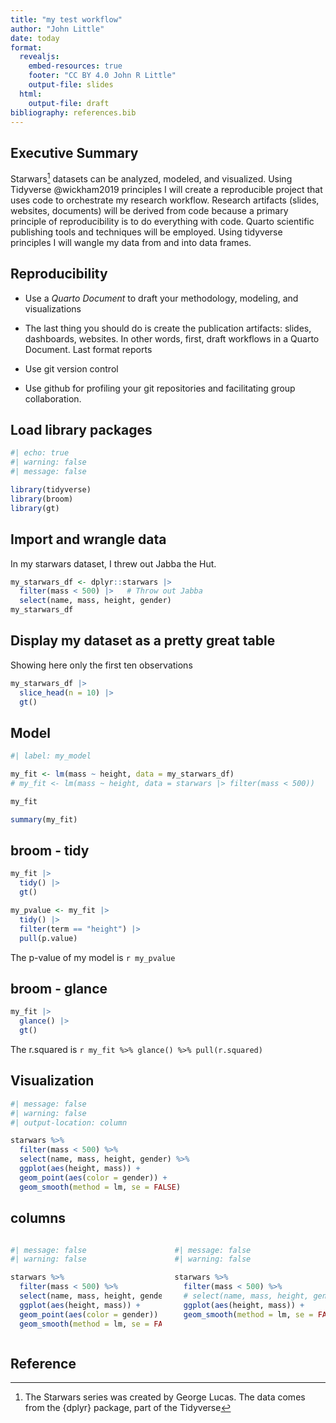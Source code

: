 ```yaml
---
title: "my test workflow"
author: "John Little"
date: today
format: 
  revealjs:
    embed-resources: true
    footer: "CC BY 4.0 John R Little"
    output-file: slides
  html: 
    output-file: draft
bibliography: references.bib
---
```


## Executive Summary

Starwars[^1] datasets can be analyzed, modeled, and visualized. Using Tidyverse @wickham2019 principles I will create a reproducible project that uses code to orchestrate my research workflow. Research artifacts (slides, websites, documents) will be derived from code because a primary principle of reproducibility is to do everything with code. Quarto scientific publishing tools and techniques will be employed. Using tidyverse principles I will wangle my data from and into data frames.

[^1]: The Starwars series was created by George Lucas. The data comes from the {dplyr} package, part of the Tidyverse

## Reproducibility

-   Use a *Quarto Document* to draft your methodology, modeling, and visualizations

-   The last thing you should do is create the publication artifacts: slides, dashboards, websites. In other words, first, draft workflows in a Quarto Document. Last format reports

-   Use git version control

-   Use github for profiling your git repositories and facilitating group collaboration.

## Load library packages

```r
#| echo: true
#| warning: false
#| message: false

library(tidyverse)
library(broom)
library(gt)
```

## Import and wrangle data

In my starwars dataset, I threw out Jabba the Hut.

```r
my_starwars_df <- dplyr::starwars |> 
  filter(mass < 500) |>   # Throw out Jabba
  select(name, mass, height, gender)
my_starwars_df
```

## Display my dataset as a pretty great table

Showing here only the first ten observations

```r
my_starwars_df |> 
  slice_head(n = 10) |> 
  gt()
```

## Model

```r
#| label: my_model

my_fit <- lm(mass ~ height, data = my_starwars_df)
# my_fit <- lm(mass ~ height, data = starwars |> filter(mass < 500))

my_fit

summary(my_fit)

```

## broom - tidy

```r
my_fit |> 
  tidy() |> 
  gt()

my_pvalue <- my_fit |> 
  tidy() |> 
  filter(term == "height") |> 
  pull(p.value)

```

The p-value of my model is `r my_pvalue`

## broom - glance

```r
my_fit |> 
  glance() |> 
  gt()
```

The r.squared is `r my_fit %>% glance() %>% pull(r.squared)`

## Visualization

```r
#| message: false
#| warning: false
#| output-location: column

starwars %>% 
  filter(mass < 500) %>% 
  select(name, mass, height, gender) %>% 
  ggplot(aes(height, mass)) +
  geom_point(aes(color = gender)) +
  geom_smooth(method = lm, se = FALSE)
```

## columns

<!--# I dont' know if I want columns of equal width -->

::: columns
::: {.column width="50%"}
```r
#| message: false
#| warning: false

starwars %>% 
  filter(mass < 500) %>% 
  select(name, mass, height, gender) %>% 
  ggplot(aes(height, mass)) +
  geom_point(aes(color = gender)) +
  geom_smooth(method = lm, se = FALSE)
```
:::

::: {.column width="50%"}
```r
#| message: false
#| warning: false

starwars %>% 
  filter(mass < 500) %>% 
  # select(name, mass, height, gender) %>% 
  ggplot(aes(height, mass)) +
  geom_smooth(method = lm, se = FALSE)
```
:::
:::

<!--# what what -->

## Reference

